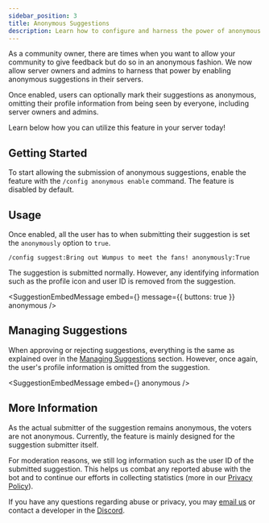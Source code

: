 ```yaml
---
sidebar_position: 3
title: Anonymous Suggestions
description: Learn how to configure and harness the power of anonymous suggestions in your community.
---
```


As a community owner, there are times when you want to allow your community to give feedback but do so in an anonymous fashion. We now allow server owners and admins to harness that power by enabling anonymous suggestions in their servers.

Once enabled, users can optionally mark their suggestions as anonymous, omitting their profile information from being seen by everyone, including server owners and admins.

Learn below how you can utilize this feature in your server today!

## Getting Started
To start allowing the submission of anonymous suggestions, enable the feature with the `/config anonymous enable` command. The feature is disabled by default.

<SuggestionSlashReply command="/config anonymous enable" message="I have enabled anonymous suggestions for this guild." />

## Usage
Once enabled, all the user has to when submitting their suggestion is set the `anonymously` option to `true`.
```
/config suggest:Bring out Wumpus to meet the fans! anonymously:True
```
The suggestion is submitted normally. However, any identifying information such as the profile icon and user ID is removed from the suggestion.

<SuggestionEmbedMessage
  embed={<PendingSuggestion anonymous />}
  message={{
    buttons: true
  }}
  anonymous
/>

## Managing Suggestions
When approving or rejecting suggestions, everything is the same as explained over in the [Managing Suggestions](/managing-suggestions.mdx) section. However, once again, the user's profile information is omitted from the suggestion.

<SuggestionEmbedMessage
  embed={<SuggestionStatusEmbed status="approved" anonymous />}
  anonymous
/>

## More Information
As the actual submitter of the suggestion remains anonymous, the voters are not anonymous. Currently, the feature is mainly designed for the suggestion submitter itself.

For moderation reasons, we still log information such as the user ID of the submitted suggestion. This helps us combat any reported abuse with the bot and to continue our efforts in collecting statistics (more in our [Privacy Policy](https://suggestions.gg/privacy)).

If you have any questions regarding abuse or privacy, you may [email us](mailto:hello@suggestions.gg) or contact a developer in the [Discord](https://suggestions.bot/discord).
